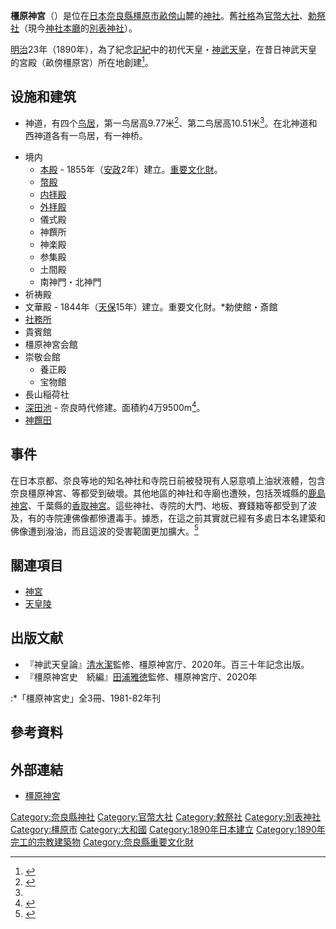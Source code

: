 {{日本神社
| name = 橿原神宮
| img = File:Kashihara M6522.jpg
| img_capt = 內拜殿
{{maplink|frame=yes|plain=yes|type=point|zoom=14|frame-align=center|frame-width=250}}
| image_width = 250px
| nihongo = 橿原神宮
| hiragana = かしはらじんぐう
| romaji = Kashihara Jingū
| location = [[奈良縣|奈良縣]][[橿原市|橿原市]]久米町934番地
| god = [[神武天皇|神武天皇]]
| type = [[官幣大社|官幣大社]]・[[勅祭社|勅祭社]]・[[別表神社|別表神社]]
| struct = 
| open_year = [[明治|明治]]23年（1890年）
| cere_date = 2月11日（紀元祭）
|}}
{{Portal|日本|神道}}
'''橿原神宮'''（{{lang|ja|かしはらじんぐう}}）是位在[[日本|日本]][[奈良縣|奈良縣]][[橿原市|橿原市]][[畝傍山|畝傍山]]麓的[[神社|神社]]。舊[[社格|社格]]為[[官幣大社|官幣大社]]、[[勅祭社|勅祭社]]（現今[[神社本廳|神社本廳]]的[[別表神社|別表神社]]）。

[[明治|明治]]23年（1890年），為了紀念[[記紀|記紀]]中的初代天皇・[[神武天皇|神武天皇]]，在昔日神武天皇的宮殿（畝傍橿原宮）所在地創建<ref>{{cite news|title=神武天皇祭る奈良・橿原神宮にも油跡|url=http://www.sankei.com/west/news/150409/wst1504090032-n1.html|accessdate=2015-04-16|newspaper=产经新闻·WEST|date=2015-04-09|archive-date=2020-06-13|archive-url=https://web.archive.org/web/20200613160818/https://www.sankei.com/west/news/150409/wst1504090032-n1.html|dead-url=no}}</ref>。

== 设施和建筑 ==
*神道，有四个[[鸟居|鸟居]]，第一鸟居高9.77米<ref name=jinguu-ootorii>{{Cite web |date=2012-04-01 |url=http://www.city.kashihara.nara.jp/ataka/keniki/kankou/kashihara/jinguu-ootorii.html |title=大鳥居（橿原神宮） |publisher=橿原・高市広域行政事務組合 |accessdate=2013-08-31 |archive-date=2016-03-05 |archive-url=https://web.archive.org/web/20160305153318/http://www.city.kashihara.nara.jp/ataka/keniki/kankou/kashihara/jinguu-ootorii.html |dead-url=no }}</ref>、第二鸟居高10.51米<ref name=jinguu-ootorii/>。在北神道和西神道各有一鸟居，有一神桥。

*境内
**[[本殿|本殿]] - 1855年（[[安政|安政]]2年）建立。[[重要文化財|重要文化財]]。
**[[幣殿|幣殿]] 
**[[内拝殿|内拝殿]]
**[[外拝殿|外拝殿]]
**儀式殿
**神饌所
**神楽殿
**参集殿
**土間殿
**南神門・北神門
*祈祷殿
*文華殿 - 1844年（[[天保_(日本)|天保]]15年）建立。重要文化財。*勅使館・斎館
*[[社務所|社務所]]
*貴賓館
*橿原神宮会館
*崇敬会館
**養正殿
**宝物館
*長山稲荷社
*[[深田池|深田池]] - 奈良時代修建。面積約4万9500m{{sup|2}}<ref>{{Cite web|url=http://www.kashiharajingu-wedding.jp/kashijin/fukadaike.html|title=深田池|publisher=賀詞の会|accessdate=2013-08-31|archive-date=2013-02-17|archive-url=https://web.archive.org/web/20130217073703/http://www.kashiharajingu-wedding.jp/kashijin/fukadaike.html|dead-url=yes}}</ref>。
*[[神饌田|神饌田]]

== 事件 ==

{{main|日本寺院迭遭泼油事件}}

在日本京都、奈良等地的知名神社和寺院日前被發現有人惡意噴上油狀液體，包含奈良橿原神宮、{{Link-ja|安倍文殊院|安倍文殊院}}等都受到破壞。其他地區的神社和寺廟也遭殃，包括茨城縣的[[鹿島神宮|鹿島神宮]]、千葉縣的[[香取神宮|香取神宮]]。這些神社、寺院的大門、地板、賽錢箱等都受到了波及，有的寺院連佛像都慘遭毒手。據悉，在這之前其實就已經有多處日本名建築和佛像遭到潑油，而且這波的受害範圍更加擴大。<ref>{{cite news | title = 國寶蒙難 日神社寺院迭遭潑油液 | publisher = 中央社 | url = http://www.cna.com.tw/news/aopl/201504100451-1.aspx | author = 楊明珠 | date = 2015-04-10 | accessdate = 2015-04-10 | language = zh-hant | archive-date = 2015-04-12 | archive-url = https://web.archive.org/web/20150412042747/http://www.cna.com.tw/news/aopl/201504100451-1.aspx | dead-url = no }}</ref>

== 關連項目 ==
*[[神宮|神宮]]
*[[天皇陵|天皇陵]]
== 出版文献 ==
* 『神武天皇論』[[清水潔|清水潔]]監修、橿原神宮庁、2020年。百三十年記念出版。
* 『橿原神宮史　続編』[[田浦雅徳|田浦雅徳]]監修、橿原神宮庁、2020年
:*「橿原神宮史」全3冊、1981-82年刊

== 參考資料 ==
{{Reflist}}

== 外部連結 ==
{{Commonscat|Kashihara-jingū}}
* [http://www.naranet.co.jp/kashiharajingu/index.html 橿原神宮] {{Webarchive|url=https://archive.is/20120805010803/http://www.naranet.co.jp/kashiharajingu/index.html |date=2012-08-05 }}

{{近代社格制度}}

{{coord|34.48843|N|135.786453|E|format=dms|region:JP_type:landmark_source:dewiki|display=title}}
[[Category:奈良縣神社|Category:奈良縣神社]]
[[Category:官幣大社|Category:官幣大社]]
[[Category:敕祭社|Category:敕祭社]]
[[Category:別表神社|Category:別表神社]]
[[Category:橿原市|Category:橿原市]]
[[Category:大和國|Category:大和國]]
[[Category:1890年日本建立|Category:1890年日本建立]]
[[Category:1890年完工的宗教建築物|Category:1890年完工的宗教建築物]]
[[Category:奈良縣重要文化財|Category:奈良縣重要文化財]]